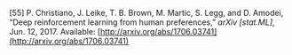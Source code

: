 \[55\]	P. Christiano, J. Leike, T. B. Brown, M. Martic, S. Legg, and D. Amodei, “Deep reinforcement learning from human preferences,” *arXiv \[stat.ML\]*, Jun. 12, 2017\. Available: [http://arxiv.org/abs/1706.03741](http://arxiv.org/abs/1706.03741)